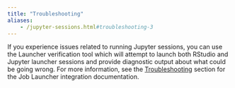 ```yaml
---
title: "Troubleshooting"
aliases:
	- /jupyter-sessions.html#troubleshooting-3
---
```


If you experience issues related to running Jupyter sessions, you can use the Launcher verification tool which will attempt to launch both RStudio and Jupyter launcher sessions and provide diagnostic output about what could be going wrong. For more information, see the [Troubleshooting](#launcher-troubleshooting) section for the Job Launcher integration documentation.

